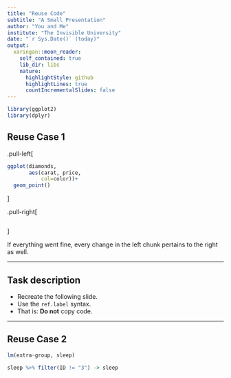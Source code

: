 ```yaml
---
title: "Reuse Code"
subtitle: "A Small Presentation"
author: "You and Me"
institute: "The Invisible University"
date: "`r Sys.Date()` (today)"
output:
  xaringan::moon_reader:
    self_contained: true
    lib_dir: libs
    nature:
      highlightStyle: github
      highlightLines: true
      countIncrementalSlides: false
---
```


```r
library(ggplot2)
library(dplyr)
```


## Reuse Case 1

.pull-left[
```r
ggplot(diamonds,
       aes(carat, price, 
           col=color))+
  geom_point()
```
]

.pull-right[
```r
```
]

If everything went fine, every change in the left chunk pertains to the right as well.

---

## Task description

* Recreate the following slide.
* Use the `ref.label` syntax.
* That is: **Do not** copy code.

---

## Reuse Case 2

```r
lm(extra~group, sleep)
```

```r
sleep %>% filter(ID != "3") -> sleep
```


```r
```

